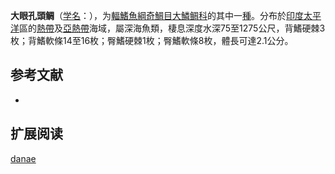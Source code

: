 {{noteTA|G1=unit}}
{{Speciesbox 
| genus = Melamphaes
| species = danae
| status = NE
| status_system = IUCN3.1
| authority =  [[Ebeling|Ebeling]], 1962
| synonyms = 
}}

'''大眼孔頭鲷'''（[[学名|学名]]：{{lang|la|''Melamphaes danae''}}），为[[輻鰭魚綱|輻鰭魚綱]][[奇鯛目|奇鯛目]][[大鱗鲷科|大鱗鲷科]]的其中一[[種|種]]。分布於[[印度|印度]][[太平洋|太平洋]]區的[[熱帶|熱帶]]及[[亞熱帶|亞熱帶]]海域，屬深海魚類，棲息深度水深75至1275公尺，背鰭硬棘3枚；背鰭軟條14至16枚；臀鰭硬棘1枚；臀鰭軟條8枚，體長可達2.1公分。

== 参考文献 ==
*{{FishBase_species|genus=Melamphaes|species=danae|year=2011|month=12}}

== 扩展阅读 ==
{{refbegin}}
{{wikispecies-inline|Melamphaes danae|大眼孔頭鲷}}
{{refend}}
{{Taxonbar|from=Q2156469}}

[[Category:孔头鲷属|danae]]
